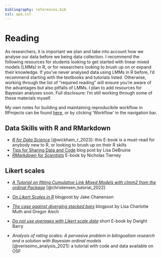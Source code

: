 ```yaml
---
bibliography: references.bib
csl: apa.csl
---
```


# Reading


As researchers, it is important we plan and take into account how we analyse our data before we being data collection. I recommend the following resources for students looking to get started with linear mixed models (LMMs) in R, or for researchers looking to brush up on or expand their knowledge. If you've never analysed data using LMMs in R before, I'd recommend starting with the textbooks and tutorials listed. Otherwise, working through the list of "required reading" will ensure you're aware of the advantages but also pitfalls of LMMs. I plan to add resources for Bayesian analyses soon. Full disclosure: I'm still working through some of these materials myself.

My own notes for building and maintaining reproducibile workflow in RProjects can be found [here](https://daniela-palleschi.github.io/workflow/), or by clicking 'Workflow' in the navigation bar.

## Data Skills with R and RMarkdown

-   [*R for Data Science*](https://r4ds.hadley.nz/) [@wickham_r_2023]: this E-book is a must-read for anybody new to R, or looking to brush up on their R skills
-   [Tips for Sharing Data and Code](https://debruine.github.io/data-code-tips/) blog post by Lisa DeBruine
-   [*RMarkdown for Scientists*](https://njtierney.github.io/rmd4sci/) E-book by Nicholas Tierney

## Likert scales

-   [*A Tutorial on fitting Cumulative Link Mixed Models with clmm2 from the ordinal Package*](https://cran.r-project.org/web/packages/ordinal/vignettes/clmm2_tutorial.pdf) [@christensen_tutorial_2022]

-   [*On Likert Scales in R*](https://jakec007.github.io/2021-06-23-R-likert/) blogpost by Jake Chanenson

-   [*The case against diverging stacked bars*](https://blog.datawrapper.de/divergingbars/) blogpost by Lisa Charlotte Muth and Gregor Aisch

-   [*Do not use averages with Likert scale data*](https://bookdown.org/Rmadillo/likert/) short E-book by Dwight Barry

-   *Analysis of rating scales: A pervasive problem in bilingualism research and a solution with Bayesian ordinal models* [@verissimo_analysis_2021]: a tutorial with code and data available on OSF
